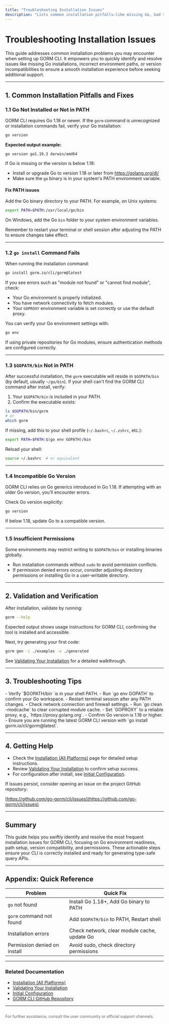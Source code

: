 ```yaml
---
title: "Troubleshooting Installation Issues"
description: "Lists common installation pitfalls—like missing Go, bad $PATH setups, or version mismatches—and offers actionable fixes. Empowers new users to self-serve basic resolution before seeking support."
---
```


# Troubleshooting Installation Issues

This guide addresses common installation problems you may encounter when setting up GORM CLI. It empowers you to quickly identify and resolve issues like missing Go installations, incorrect environment paths, or version incompatibilities to ensure a smooth installation experience before seeking additional support.

---

## 1. Common Installation Pitfalls and Fixes

### 1.1 Go Not Installed or Not in PATH

GORM CLI requires Go 1.18 or newer. If the `gorm` command is unrecognized or installation commands fail, verify your Go installation:

```bash
go version
```

**Expected output example:**
```
go version go1.19.3 darwin/amd64
```

If Go is missing or the version is below 1.18:

- Install or upgrade Go to version 1.18 or later from https://golang.org/dl/
- Make sure the `go` binary is in your system's PATH environment variable.

#### Fix PATH issues

Add the Go binary directory to your PATH. For example, on Unix systems:

```bash
export PATH=$PATH:/usr/local/go/bin
```

On Windows, add the Go `bin` folder to your system environment variables.

<Tip>
Remember to restart your terminal or shell session after adjusting the PATH to ensure changes take effect.
</Tip>

---

### 1.2 `go install` Command Fails

When running the installation command:

```bash
go install gorm.io/cli/gorm@latest
```

If you see errors such as "module not found" or "cannot find module", check:

- Your Go environment is properly initialized.
- You have network connectivity to fetch modules.
- Your `GOPROXY` environment variable is set correctly or use the default proxy.

You can verify your Go environment settings with:

```bash
go env
```

<Tip>
If using private repositories for Go modules, ensure authentication methods are configured correctly.
</Tip>

---

### 1.3 `$GOPATH/bin` Not in PATH

After successful installation, the `gorm` executable will reside in `$GOPATH/bin` (by default, usually `~/go/bin`). If your shell can't find the GORM CLI command after install, verify:

1. Your `$GOPATH/bin` is included in your PATH.
2. Confirm the executable exists:

```bash
ls $GOPATH/bin/gorm
# or
which gorm
```

If missing, add this to your shell profile (`~/.bashrc`, `~/.zshrc`, etc.):

```bash
export PATH=$PATH:$(go env GOPATH)/bin
```

Reload your shell:

```bash
source ~/.bashrc  # or equivalent
```

---

### 1.4 Incompatible Go Version

GORM CLI relies on Go generics introduced in Go 1.18. If attempting with an older Go version, you’ll encounter errors.

Check Go version explicitly:

```bash
go version
```

If below 1.18, update Go to a compatible version.

---

### 1.5 Insufficient Permissions

Some environments may restrict writing to `$GOPATH/bin` or installing binaries globally.

- Run installation commands without `sudo` to avoid permission conflicts.
- If permission denied errors occur, consider adjusting directory permissions or installing Go in a user-writable directory.

---

## 2. Validation and Verification

After installation, validate by running:

```bash
gorm --help
```

Expected output shows usage instructions for GORM CLI, confirming the tool is installed and accessible.

Next, try generating your first code:

```bash
gorm gen -i ./examples -o ./generated
```

See [Validating Your Installation](../setup-and-installation/first-run-validation) for a detailed walkthrough.

---

## 3. Troubleshooting Tips

<AccordionGroup title="Common Installation Problems">
<Accordion title="Can't find 'gorm' command after install">
- Verify `$GOPATH/bin` is in your shell PATH.
- Run `go env GOPATH` to confirm your Go workspace.
- Restart terminal session after any PATH changes.
</Accordion>
<Accordion title="go install fails with module download error">
- Check network connection and firewall settings.
- Run `go clean -modcache` to clear corrupted module cache.
- Set `GOPROXY` to a reliable proxy, e.g., `https://proxy.golang.org`.
</Accordion>
<Accordion title="Version mismatch errors or deprecated commands">
- Confirm Go version is 1.18 or higher.
- Ensure you are running the latest GORM CLI version with `go install gorm.io/cli/gorm@latest`.
</Accordion>
</AccordionGroup>

---

## 4. Getting Help

- Check the [Installation (All Platforms)](../setup-and-installation/installation) page for detailed setup instructions.
- Review [Validating Your Installation](../setup-and-installation/first-run-validation) to confirm setup success.
- For configuration after install, see [Initial Configuration](../configure-and-generate/basic-config).

If issues persist, consider opening an issue on the project GitHub repository:

[https://github.com/go-gorm/cli/issues](https://github.com/go-gorm/cli/issues)

---

## Summary

This guide helps you swiftly identify and resolve the most frequent installation issues for GORM CLI, focusing on Go environment readiness, path setup, version compatibility, and permissions. These actionable steps ensure your CLI is correctly installed and ready for generating type-safe query APIs.


---

## Appendix: Quick Reference

| Problem                      | Quick Fix                                       |
|------------------------------|------------------------------------------------|
| `go` not found               | Install Go 1.18+, Add Go binary to PATH         |
| `gorm` command not found     | Add `$GOPATH/bin` to PATH, Restart shell         |
| Installation errors          | Check network, clear module cache, update Go     |
| Permission denied on install | Avoid sudo, check directory permissions          |


---

### Related Documentation
- [Installation (All Platforms)](/getting-started/setup-and-installation/installation)
- [Validating Your Installation](/getting-started/setup-and-installation/first-run-validation)
- [Initial Configuration](/getting-started/configure-and-generate/basic-config)
- [GORM CLI GitHub Repository](https://github.com/go-gorm/cli)


---


<section style="font-size:0.9em; color:#666; margin-top:2em;">
For further assistance, consult the user community or official support channels.
</section>

